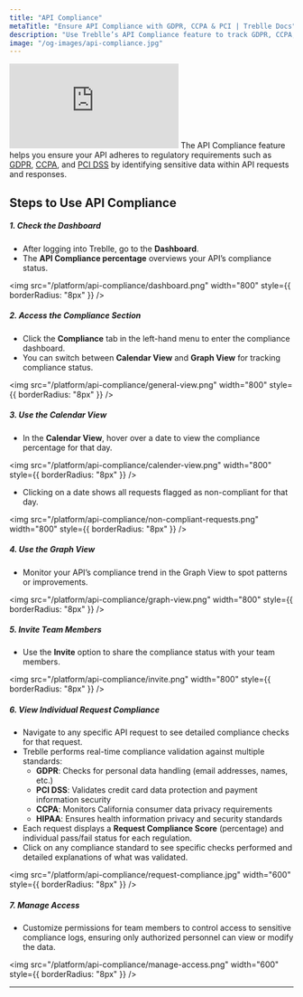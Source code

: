 ```yaml
---
title: "API Compliance"
metaTitle: "Ensure API Compliance with GDPR, CCPA & PCI | Treblle Docs"
description: "Use Treblle’s API Compliance feature to track GDPR, CCPA, and PCI DSS adherence. Identify sensitive data, monitor compliance trends, and manage team access effortlessly."
image: "/og-images/api-compliance.jpg"
---
```


<iframe class="w-full aspect-[16/9]" src="https://www.youtube.com/embed/D6bdO84P458?si=mmSm1nccXdjaePTt" title="YouTube video player" frameborder="0" allow="accelerometer; autoplay; clipboard-write; encrypted-media; gyroscope; picture-in-picture; web-share" referrerpolicy="strict-origin-when-cross-origin" allowfullscreen></iframe>
The API Compliance feature helps you ensure your API adheres to regulatory requirements such as <a href="https://gdpr-info.eu/" target="_blank" rel="noopener noreferrer"> GDPR</a>, <a href="https://doca.gov.in/ccpa/" target="_blank" rel="noopener noreferrer"> CCPA</a>, and <a href="https://www.pcisecuritystandards.org/" target="_blank" rel="noopener noreferrer"> PCI DSS</a> by identifying sensitive data within API requests and responses.

## Steps to Use API Compliance

##### 1. Check the Dashboard

- After logging into Treblle, go to the **Dashboard**.
- The **API Compliance percentage** overviews your API’s compliance status.

<img
  src="/platform/api-compliance/dashboard.png"
  width="800"
  style={{ borderRadius: "8px" }}
/>

##### 2. Access the Compliance Section

- Click the **Compliance** tab in the left-hand menu to enter the compliance dashboard.
- You can switch between **Calendar View** and **Graph View** for tracking compliance status.

<img
  src="/platform/api-compliance/general-view.png"
  width="800"
  style={{ borderRadius: "8px" }}
/>

##### 3. Use the Calendar View

- In the **Calendar View**, hover over a date to view the compliance percentage for that day.

<img
  src="/platform/api-compliance/calender-view.png"
  width="800"
  style={{ borderRadius: "8px" }}
/>

- Clicking on a date shows all requests flagged as non-compliant for that day.

<img
  src="/platform/api-compliance/non-compliant-requests.png"
  width="800"
  style={{ borderRadius: "8px" }}
/>

##### 4. Use the Graph View

- Monitor your API’s compliance trend in the Graph View to spot patterns or improvements.

<img
  src="/platform/api-compliance/graph-view.png"
  width="800"
  style={{ borderRadius: "8px" }}
/>

##### 5. Invite Team Members

- Use the **Invite** option to share the compliance status with your team members.

<img
  src="/platform/api-compliance/invite.png"
  width="800"
  style={{ borderRadius: "8px" }}
/>

##### 6. View Individual Request Compliance

- Navigate to any specific API request to see detailed compliance checks for that request.
- Treblle performs real-time compliance validation against multiple standards:
  - **GDPR**: Checks for personal data handling (email addresses, names, etc.)
  - **PCI DSS**: Validates credit card data protection and payment information security
  - **CCPA**: Monitors California consumer data privacy requirements
  - **HIPAA**: Ensures health information privacy and security standards
- Each request displays a **Request Compliance Score** (percentage) and individual pass/fail status for each regulation.
- Click on any compliance standard to see specific checks performed and detailed explanations of what was validated.

<img
  src="/platform/api-compliance/request-compliance.jpg"
  width="600"
  style={{ borderRadius: "8px" }}
/>

##### 7. Manage Access

- Customize permissions for team members to control access to sensitive compliance logs, ensuring only authorized personnel can view or modify the data.

<img
  src="/platform/api-compliance/manage-access.png"
  width="600"
  style={{ borderRadius: "8px" }}
/>

---
